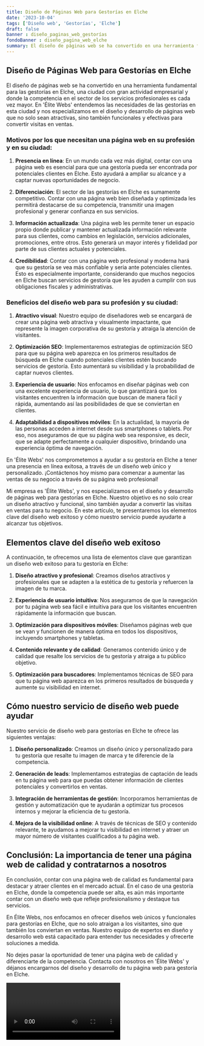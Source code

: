 ```yaml
---
title: Diseño de Páginas Web para Gestorías en Elche
date: '2023-10-04'
tags: ['Diseño web', 'Gestorías', 'Elche']
draft: false
banner : diseño_paginas_web_gestorías
fondoBanner : diseño_pagina_web_elche
summary: El diseño de páginas web se ha convertido en una herramienta fundamental para las gestorías en Elche, una ciudad con gran actividad empresarial y donde la competencia en el sector de los servicios profesionales es cada vez mayor. En 'Élite Webs' entendemos las necesidades de las gestorías en esta ciudad y nos especializamos en el diseño y desarrollo de páginas web que no solo sean atractivas, sino también funcionales y efectivas para convertir visitas en ventas.
---
```


## Diseño de Páginas Web para Gestorías en Elche

El diseño de páginas web se ha convertido en una herramienta fundamental para las gestorías en Elche, una ciudad con gran actividad empresarial y donde la competencia en el sector de los servicios profesionales es cada vez mayor. En 'Élite Webs' entendemos las necesidades de las gestorías en esta ciudad y nos especializamos en el diseño y desarrollo de páginas web que no solo sean atractivas, sino también funcionales y efectivas para convertir visitas en ventas.

### Motivos por los que necesitan una página web en su profesión y en su ciudad:

1. **Presencia en línea**: En un mundo cada vez más digital, contar con una página web es esencial para que una gestoría pueda ser encontrada por potenciales clientes en Elche. Esto ayudará a ampliar su alcance y a captar nuevas oportunidades de negocio.

2. **Diferenciación**: El sector de las gestorías en Elche es sumamente competitivo. Contar con una página web bien diseñada y optimizada les permitirá destacarse de su competencia, transmitir una imagen profesional y generar confianza en sus servicios.

3. **Información actualizada**: Una página web les permite tener un espacio propio donde publicar y mantener actualizada información relevante para sus clientes, como cambios en legislación, servicios adicionales, promociones, entre otros. Esto generará un mayor interés y fidelidad por parte de sus clientes actuales y potenciales.

4. **Credibilidad**: Contar con una página web profesional y moderna hará que su gestoría se vea más confiable y seria ante potenciales clientes. Esto es especialmente importante, considerando que muchos negocios en Elche buscan servicios de gestoría que les ayuden a cumplir con sus obligaciones fiscales y administrativas.

### Beneficios del diseño web para su profesión y su ciudad:

1. **Atractivo visual**: Nuestro equipo de diseñadores web se encargará de crear una página web atractiva y visualmente impactante, que represente la imagen corporativa de su gestoría y atraiga la atención de visitantes.

2. **Optimización SEO**: Implementaremos estrategias de optimización SEO para que su página web aparezca en los primeros resultados de búsqueda en Elche cuando potenciales clientes estén buscando servicios de gestoría. Esto aumentará su visibilidad y la probabilidad de captar nuevos clientes.

3. **Experiencia de usuario**: Nos enfocamos en diseñar páginas web con una excelente experiencia de usuario, lo que garantizará que los visitantes encuentren la información que buscan de manera fácil y rápida, aumentando así las posibilidades de que se conviertan en clientes.

4. **Adaptabilidad a dispositivos móviles**: En la actualidad, la mayoría de las personas acceden a internet desde sus smartphones o tablets. Por eso, nos aseguramos de que su página web sea responsive, es decir, que se adapte perfectamente a cualquier dispositivo, brindando una experiencia óptima de navegación.

En 'Élite Webs' nos comprometemos a ayudar a su gestoría en Elche a tener una presencia en línea exitosa, a través de un diseño web único y personalizado. ¡Contáctenos hoy mismo para comenzar a aumentar las ventas de su negocio a través de su página web profesional!

<GifSeo />

<Cta />

Mi empresa es 'Élite Webs', y nos especializamos en el diseño y desarrollo de páginas web para gestorías en Elche. Nuestro objetivo es no solo crear un diseño atractivo y funcional, sino también ayudar a convertir las visitas en ventas para tu negocio. En este artículo, te presentaremos los elementos clave del diseño web exitoso y cómo nuestro servicio puede ayudarte a alcanzar tus objetivos.

## Elementos clave del diseño web exitoso

A continuación, te ofrecemos una lista de elementos clave que garantizan un diseño web exitoso para tu gestoría en Elche:

1. **Diseño atractivo y profesional**: Creamos diseños atractivos y profesionales que se adapten a la estética de tu gestoría y refuercen la imagen de tu marca.

2. **Experiencia de usuario intuitiva**: Nos aseguramos de que la navegación por tu página web sea fácil e intuitiva para que los visitantes encuentren rápidamente la información que buscan.

3. **Optimización para dispositivos móviles**: Diseñamos páginas web que se vean y funcionen de manera óptima en todos los dispositivos, incluyendo smartphones y tabletas.

4. **Contenido relevante y de calidad**: Generamos contenido único y de calidad que resalte los servicios de tu gestoría y atraiga a tu público objetivo.

5. **Optimización para buscadores**: Implementamos técnicas de SEO para que tu página web aparezca en los primeros resultados de búsqueda y aumente su visibilidad en internet.

## Cómo nuestro servicio de diseño web puede ayudar

Nuestro servicio de diseño web para gestorías en Elche te ofrece las siguientes ventajas:

1. **Diseño personalizado**: Creamos un diseño único y personalizado para tu gestoría que resalte tu imagen de marca y te diferencie de la competencia.

2. **Generación de leads**: Implementamos estrategias de captación de leads en tu página web para que puedas obtener información de clientes potenciales y convertirlos en ventas.

3. **Integración de herramientas de gestión**: Incorporamos herramientas de gestión y automatización que te ayudarán a optimizar tus procesos internos y mejorar la eficiencia de tu gestoría.

4. **Mejora de la visibilidad online**: A través de técnicas de SEO y contenido relevante, te ayudamos a mejorar tu visibilidad en internet y atraer un mayor número de visitantes cualificados a tu página web.

## Conclusión: La importancia de tener una página web de calidad y contratarnos a nosotros

En conclusión, contar con una página web de calidad es fundamental para destacar y atraer clientes en el mercado actual. En el caso de una gestoría en Elche, donde la competencia puede ser alta, es aún más importante contar con un diseño web que refleje profesionalismo y destaque tus servicios.

En Élite Webs, nos enfocamos en ofrecer diseños web únicos y funcionales para gestorías en Elche, que no solo atraigan a los visitantes, sino que también los conviertan en ventas. Nuestro equipo de expertos en diseño y desarrollo web está capacitado para entender tus necesidades y ofrecerte soluciones a medida.

No dejes pasar la oportunidad de tener una página web de calidad y diferenciarte de la competencia. Contacta con nosotros en 'Élite Webs' y déjanos encargarnos del diseño y desarrollo de tu página web para gestoría en Elche.

<Video />

<CtaBot job='Gestorías' city='Elche'/>

<Gmaps query='Elche+españa+maps' />